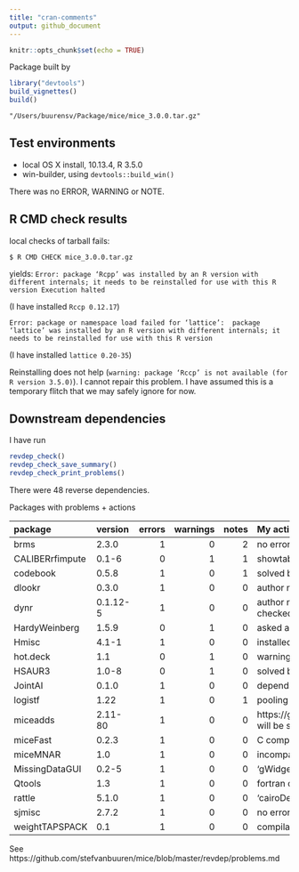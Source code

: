 ---
title: "cran-comments"
output: github_document
---

```{r setup, include=FALSE}
knitr::opts_chunk$set(echo = TRUE)
```

Package built by

```{r eval = FALSE}
library("devtools")
build_vignettes()
build()
```

`"/Users/buurensv/Package/mice/mice_3.0.0.tar.gz"`

## Test environments

* local OS X install, 10.13.4, R 3.5.0
* win-builder, using `devtools::build_win()`

There was no ERROR, WARNING or NOTE.

## R CMD check results

local checks of tarball fails:

`$ R CMD CHECK mice_3.0.0.tar.gz`

yields: 
`Error: package ‘Rcpp’ was installed by an R version with different internals; it needs to be reinstalled for use with this R version
Execution halted`

(I have installed `Rccp 0.12.17`)

`Error: package or namespace load failed for ‘lattice’:
 package ‘lattice’ was installed by an R version with different internals; it needs to be reinstalled for use with this R version`

(I have installed `lattice 0.20-35`)

Reinstalling does not help (`warning: package ‘Rccp’ is not available
(for R version 3.5.0)`). I cannot repair this problem. I have assumed
this is a temporary flitch that we may safely ignore for now.

## Downstream dependencies

I have run 

```{r eval=FALSE}
revdep_check()
revdep_check_save_summary()
revdep_check_print_problems()
```

There were 48 reverse dependencies.

Packages with problems + actions

|package         |version  | errors| warnings| notes| My actions
|:---------------|:--------|------:|--------:|-----:|:---------------------------------
|brms            |2.3.0    |      1|        0|     2| no error in brms 2.3.1 (SOLVED)
|CALIBERrfimpute |0.1-6    |      0|        1|     1| showtable() in simstudy_survival defunct - author noted
|codebook        |0.5.8    |      1|        0|     1| solved by change in md.pattern()
|dlookr          |0.3.0    |      1|        0|     0| author noted, not related to mice (SOLVED)
|dynr            |0.1.12-5 |      1|        0|     0| author noted, needs additional local installs, not further checked
|HardyWeinberg   |1.5.9    |      0|        1|     0| asked author whether error could be correct
|Hmisc           |4.1-1    |      1|        0|     0| installed by hand
|hot.deck        |1.1      |      0|        1|     0| warning unrelated to mice
|HSAUR3          |1.0-8    |      0|        1|     0| solved by reverting print.mira, broom naming, author noted 
|JointAI         |0.1.0    |      1|        0|     0| depends on external JAGS, not further checked
|logistf         |1.22     |      1|        0|     1| pooling code not compatible - author noted
|miceadds        |2.11-80  |      1|        0|     0| https://github.com/alexanderrobitzsch/miceadds/issues/6, will be solved in next release
|miceFast        |0.2.3    |      1|        0|     0| C compilation errors
|miceMNAR        |1.0      |      1|        0|     0| incompatible mice.impute.hecknorm(), author noted
|MissingDataGUI  |0.2-5    |      1|        0|     0| 'gWidgetsRGtk2', 'cairoDevice' not available
|Qtools          |1.3      |      1|        0|     0| fortran compilation errors, author noted
|rattle          |5.1.0    |      1|        0|     0| 'cairoDevice' not available
|sjmisc          |2.7.2    |      1|        0|     0| no errors found in sjmisc 2.7.2 (SOLVED)
|weightTAPSPACK  |0.1      |      1|        0|     0| compilation error in Rglpk

See https://github.com/stefvanbuuren/mice/blob/master/revdep/problems.md
